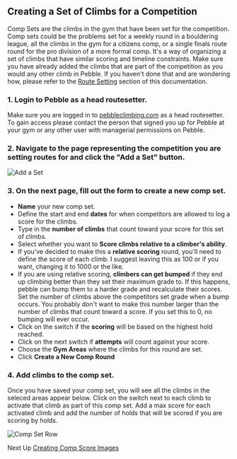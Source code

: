 ## Creating a Set of Climbs for a Competition

Comp Sets are the climbs in the gym that have been set for the competition. Comp sets could be the problems set for a weekly round in a bouldering league, all the climbs in the gym for a citizens comp, or a single finals route round for the pro division of a more formal comp. It's a way of organizing a set of climbs that have similar scoring and timeline constraints.
Make sure you have already added the climbs that are part of the competition as you would any other climb in Pebble. If you haven't done that and are wondering how, please refer to the [Route Setting](/route-setting) section of this documentation.

### 1. Login to Pebble as a head routesetter.

Make sure you are logged in to [pebbleclimbing.com](https://pebbleclimbing.com) as a head routesetter. To gain access please contact the person that signed you up for Pebble at your gym or any other user with managerial permissions on Pebble.

### 2. Navigate to the page representing the competition you are setting routes for and click the "Add a Set" button.

![Add a Set](../images/add-a-set.png)

### 3. On the next page, fill out the form to create a new comp set.

- **Name** your new comp set.
- Define the start and end **dates** for when competitors are allowed to log a score for the climbs.
- Type in the **number of climbs** that count toward your score for this set of climbs.
- Select whether you want to **Score climbs relative to a climber's ability**.
- If you've decided to make this a **relative scoring** round, you'll need to define the score of each climb. I suggest leaving this as 100 or if you want, changing it to 1000 or the like.
- If you are using relative scoring, **climbers can get bumped** if they end up climbing better than they set their maximum grade to. If this happens, pebble can bump them to a harder grade and recalculate their scores. Set the number of climbs above the competitors set grade when a bump occurs. You probably don't want to make this number larger than the number of climbs that count toward a score. If you set this to 0, no bumping will ever occur.
- Click on the switch if the **scoring** will be based on the highest hold reached.
- Click on the next switch if **attempts** will count against your score.
- Choose the **Gym Areas** where the climbs for this round are set.
- Click **Create a New Comp Round**

### 4. Add climbs to the comp set.

Once you have saved your comp set, you will see all the climbs in the seleced areas appear below. Click on the switch next to each climb to activate that climb as part of this comp set. Add a max score for each activated climb and add the number of holds that will be scored if you are scoring by holds.

![Comp Set Row](../images/comp-set-row.png)

Next Up [Creating Comp Score Images](./create-comp-score-images)
